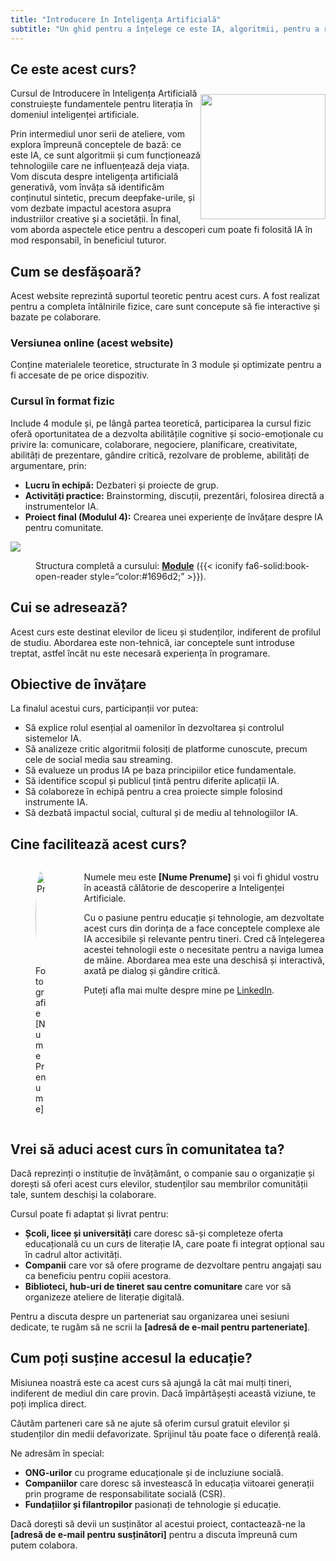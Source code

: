 ```yaml
---
title: "Introducere în Inteligența Artificială"
subtitle: "Un ghid pentru a înțelege ce este IA, algoritmii, pentru a recunoaște conținutul generat și a naviga implicațiile etice și sociale ale Inteligenței Artificiale în societatea modernă."
---
```



## Ce este acest curs?

![](/logo/curs-box.svg){style="float: right; margin-top: 10px;" fig-alt="Logo curs \"Atelierele IA\"Introducere în Inteligența Artificială\"" fig-align="right" width="200"}

Cursul de Introducere în Inteligența Artificială construiește fundamentele pentru literația în domeniul inteligenței artificiale.

Prin intermediul unor serii de ateliere, vom explora împreună conceptele de bază: ce este IA, ce sunt algoritmii și cum funcționează tehnologiile care ne influențează deja viața. Vom discuta despre inteligența artificială generativă, vom învăța să identificăm conținutul sintetic, precum deepfake-urile, și vom dezbate impactul acestora asupra industriilor creative și a societății. În final, vom aborda aspectele etice pentru a descoperi cum poate fi folosită IA în mod responsabil, în beneficiul tuturor.


## Cum se desfășoară?

Acest website reprezintă suportul teoretic pentru acest curs. A fost realizat pentru a completa întâlnirile fizice, care sunt concepute să fie interactive și bazate pe colaborare.

::::: ai-example-section
::: text-content
### Versiunea online (acest website)

Conține materialele teoretice, structurate în 3 module și optimizate pentru a fi accesate de pe orice dispozitiv. 
:::

::: image-content
<div class="text-center">
<i class="bi bi-laptop" style="font-size: 4rem;"></i>
<i class="bi bi-phone" style="font-size: 4rem;"></i>
<a href="structura-curs.html" title="Vezi modulele"><i class="fa-solid fa-book-open-reader fa-lg" style="font-size: 4rem; margin: 0 0.5rem;"></i></a> 
</div>
:::
:::::

::::: ai-example-section
::: text-content

### Cursul în format fizic

Include 4 module și, pe lângă partea teoretică, participarea la cursul fizic oferă oportunitatea de a dezvolta abilitățile cognitive și socio-emoționale cu privire la: comunicare, colaborare, negociere, planificare, creativitate, abilități de prezentare, gândire critică, rezolvare de probleme, abilități de argumentare, prin:

- **Lucru în echipă:** Dezbateri și proiecte de grup.
- **Activități practice:** Brainstorming, discuții, prezentări, folosirea directă a instrumentelor IA.
- **Proiect final (Modulul 4):** Crearea unei experiențe de învățare despre IA pentru comunitate.
:::

::: image-content
<div class="text-center">
<i class="bi bi-people-fill" style="font-size: 4rem;"></i>
<i class="bi bi-people" style="font-size: 4rem;"></i>
<i class="fa-solid fa-people-group fa-lg" style="font-size: 4rem;"></i>
</div>
:::
:::::

![](modul1/images/curs-flowchart_ext.svg) 

: Structura completă a cursului: [**Module**](/structura-curs.qmd) ({{< iconify fa6-solid:book-open-reader style="color:#1696d2;" >}}). 

## Cui se adresează?

Acest curs este destinat elevilor de liceu și studenților, indiferent de profilul de studiu. Abordarea este non-tehnică, iar conceptele sunt introduse treptat, astfel încât nu este necesară experiența în programare.

## Obiective de învățare

La finalul acestui curs, participanții vor putea:

- Să explice rolul esențial al oamenilor în dezvoltarea și controlul sistemelor IA.
- Să analizeze critic algoritmii folosiți de platforme cunoscute, precum cele de social media sau streaming.
- Să evalueze un produs IA pe baza principiilor etice fundamentale.
- Să identifice scopul și publicul țintă pentru diferite aplicații IA.
- Să colaboreze în echipă pentru a crea proiecte simple folosind instrumente IA.
- Să dezbată impactul social, cultural și de mediu al tehnologiilor IA.

## Cine facilitează acest curs?

::: {.columns .align-items-center}
::: {.column width="20%"}
![Fotografie [Nume Prenume]](/images/profil.jpg){fig-alt="Fotografie [Nume Prenume]" width="150" style="border-radius: 50%;"}
:::

::: {.column width="80%"}
Numele meu este **[Nume Prenume]** și voi fi ghidul vostru în această călătorie de descoperire a Inteligenței Artificiale.

Cu o pasiune pentru educație și tehnologie, am dezvoltate acest curs din dorința de a face conceptele complexe ale IA accesibile și relevante pentru tineri. Cred că înțelegerea acestei tehnologii este o necesitate pentru a naviga lumea de mâine. Abordarea mea este una deschisă și interactivă, axată pe dialog și gândire critică.

Puteți afla mai multe despre mine pe [LinkedIn]().
:::
:::


## Vrei să aduci acest curs în comunitatea ta?

Dacă reprezinți o instituție de învățământ, o companie sau o organizație și dorești să oferi acest curs elevilor, studenților sau membrilor comunității tale, suntem deschiși la colaborare.

Cursul poate fi adaptat și livrat pentru:

- **Școli, licee și universități** care doresc să-și completeze oferta educațională cu un curs de literație IA, care poate fi integrat opțional sau în cadrul altor activități.
- **Companii** care vor să ofere programe de dezvoltare pentru angajați sau ca beneficiu pentru copiii acestora.
- **Biblioteci, hub-uri de tineret sau centre comunitare** care vor să organizeze ateliere de literație digitală.

Pentru a discuta despre un parteneriat sau organizarea unei sesiuni dedicate, te rugăm să ne scrii la **[adresă de e-mail pentru parteneriate]**.

## Cum poți susține accesul la educație?

Misiunea noastră este ca acest curs să ajungă la cât mai mulți tineri, indiferent de mediul din care provin. Dacă împărtășești această viziune, te poți implica direct.

Căutăm parteneri care să ne ajute să oferim cursul gratuit elevilor și studenților din medii defavorizate. Sprijinul tău poate face o diferență reală. 

Ne adresăm în special:

- **ONG-urilor** cu programe educaționale și de incluziune socială.
- **Companiilor** care doresc să investească în educația viitoarei generații prin programe de responsabilitate socială (CSR).
- **Fundațiilor și filantropilor** pasionați de tehnologie și educație.

Dacă dorești să devii un susținător al acestui proiect, contactează-ne la **[adresă de e-mail pentru susținători]** pentru a discuta împreună cum putem colabora. 